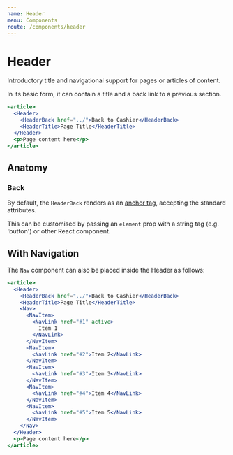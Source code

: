 ```yaml
---
name: Header
menu: Components
route: /components/header
---
```



# Header

Introductory title and navigational support for pages or articles of content.

In its basic form, it can contain a title and a back link to a previous section.

```jsx react-live
<article>
  <Header>
    <HeaderBack href="../">Back to Cashier</HeaderBack>
    <HeaderTitle>Page Title</HeaderTitle>
  </Header>
  <p>Page content here</p>
</article>
```

## Anatomy

### Back

By default, the `HeaderBack` renders as an [anchor tag](https://developer.mozilla.org/en-US/docs/Web/HTML/Element/a),
accepting the standard attributes.

This can be customised by passing an `element` prop with a string tag
(e.g. 'button') or other React component.

## With Navigation

The `Nav` component can also be placed inside the Header as follows:

```jsx react-live
<article>
  <Header>
    <HeaderBack href="../">Back to Cashier</HeaderBack>
    <HeaderTitle>Page Title</HeaderTitle>
    <Nav>
      <NavItem>
        <NavLink href="#1" active>
          Item 1
        </NavLink>
      </NavItem>
      <NavItem>
        <NavLink href="#2">Item 2</NavLink>
      </NavItem>
      <NavItem>
        <NavLink href="#3">Item 3</NavLink>
      </NavItem>
      <NavItem>
        <NavLink href="#4">Item 4</NavLink>
      </NavItem>
      <NavItem>
        <NavLink href="#5">Item 5</NavLink>
      </NavItem>
    </Nav>
  </Header>
  <p>Page content here</p>
</article>
```
